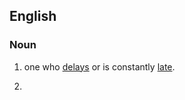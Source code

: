 ==English==

===Noun===
{{en-noun|head=[[tail]] [[dragger]]}}

# {{lb|en|colloquial}} one who [[delay]]s or is constantly [[late]].
# {{lb|en|aviation}} {{alternative form of|taildragger|lang=en}}